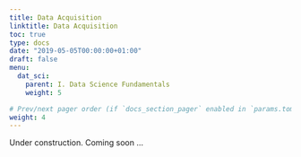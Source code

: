 ```yaml
---
title: Data Acquisition
linktitle: Data Acquisition
toc: true
type: docs
date: "2019-05-05T00:00:00+01:00"
draft: false
menu:
  dat_sci:
    parent: I. Data Science Fundamentals
    weight: 5

# Prev/next pager order (if `docs_section_pager` enabled in `params.toml`)
weight: 4
---
```


Under construction. Coming soon ...
